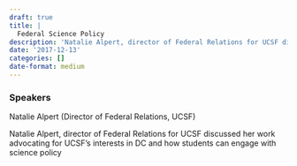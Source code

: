 ```yaml
---
draft: true 
title: |
  Federal Science Policy
description: 'Natalie Alpert, director of Federal Relations for UCSF discussed her work advocating for UCSF’s interests in DC and how students can engage with science policy'
date: '2017-12-13'
categories: []
date-format: medium 
---
```



### Speakers  
Natalie Alpert (Director of Federal Relations, UCSF)

Natalie Alpert, director of Federal Relations for UCSF discussed her work advocating for UCSF’s interests in DC and how students can engage with science policy


